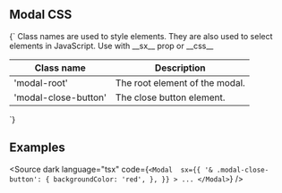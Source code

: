 
<Meta title="CSS/Modal" />

## Modal CSS

<Markdown>
{`
Class names are used to style elements. They are also used to select elements in JavaScript.
Use with __sx__ prop or __css__

| Class name           | Description                    |
| -------------------- | ------------------------------ |
| 'modal-root'         | The root element of the modal. |
| 'modal-close-button' | The close button element.      |

`}

</Markdown>

## Examples

<Source
	dark
	language="tsx"
	code={`
    <Modal 
    sx={{
      '& .modal-close-button': {
        backgroundColor: 'red',
      },
    }}
    >
    ...
</Modal>
  `}
/>
